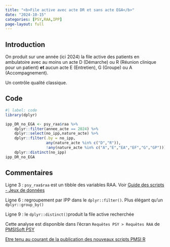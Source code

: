 ```yaml
---
title: "<b>File active avec acte DR et sans acte EGA</b>"
date: "2024-10-15"
categories: [PSY,RAA,IPP]
page-layout: full
---
```


## Introduction  

On produit sur une année (ici 2024) la file active des patients en ambulatoire avec au moins un acte D (Démarche) ou R (Réunion clinique pour un patient) **et** aucun acte E (Entretien), G (Groupe) ou A (Accompagnement).  

Un contrôle qualité classique.  

## Code  

```r
#| label: code
library(dplyr)

ipp_DR_no_EGA <- psy_raa$raa %>% 
    dplyr::filter(annee_acte == 2024) %>% 
    dplyr::select(no_ipp,nature_acte) %>% 
    dplyr::filter(.by = no_ipp,
                  any(nature_acte %in% c("D","R")),
                  !any(nature_acte %in% c("A","E","EA","EF","G","GP"))) %>% 
    dplyr::distinct(no_ipp)
ipp_DR_no_EGA
```

## Commentaires  

Ligne 3 : `psy_raa$raa` est un tibble des variables RAA. Voir [Guide des scripts - Jeux de données](https://www.datapmsi.com/guide_post#via-pmsisoft-standard) 

Ligne 6 : regroupement par IPP dans le `dplyr::filter()`. Plus élégant qu'un `dplyr::group_by()`  

Ligne 9 : le `dplyr::distinct()`produit la file active recherchée  

Cette analyse est disponible dans l'écran `Requêtes PSY > Requêtes RAA` de [PMSISoft PSY](https://www.pmsisoft.com/acces_pmsisoft_psy){target="_blank"}  

[Etre tenu au courant de la publication des nouveaux scripts PMSI R](http://www.lespmsi.com/scripts-pmsi-r/){target="_blank"}  
